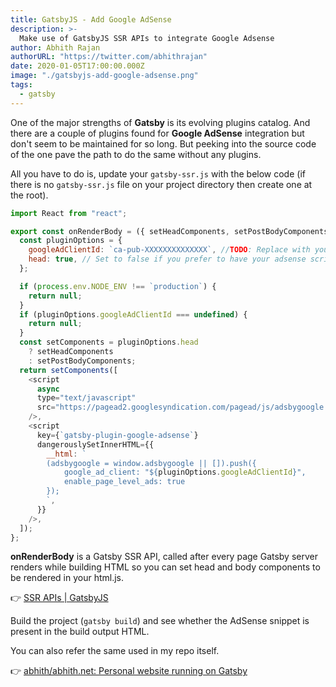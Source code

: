```yaml
---
title: GatsbyJS - Add Google AdSense
description: >-
  Make use of GatsbyJS SSR APIs to integrate Google Adsense
author: Abhith Rajan
authorURL: "https://twitter.com/abhithrajan"
date: 2020-01-05T17:00:00.000Z
image: "./gatsbyjs-add-google-adsense.png"
tags:
  - gatsby
---
```


One of the major strengths of **Gatsby** is its evolving plugins catalog.
And there are a couple of plugins found for **Google AdSense** integration but don't seem to be maintained for so long.
But peeking into the source code of the one pave the path to do the same without any plugins.

All you have to do is, update your `gatsby-ssr.js` with the below code (if there is no `gatsby-ssr.js` file on your project directory then create one at the root).

```js
import React from "react";

export const onRenderBody = ({ setHeadComponents, setPostBodyComponents }) => {
  const pluginOptions = {
    googleAdClientId: `ca-pub-XXXXXXXXXXXXXX`, //TODO: Replace with your client-Id
    head: true, // Set to false if you prefer to have your adsense script loaded at the end of body instead of head.
  };

  if (process.env.NODE_ENV !== `production`) {
    return null;
  }
  if (pluginOptions.googleAdClientId === undefined) {
    return null;
  }
  const setComponents = pluginOptions.head
    ? setHeadComponents
    : setPostBodyComponents;
  return setComponents([
    <script
      async
      type="text/javascript"
      src="https://pagead2.googlesyndication.com/pagead/js/adsbygoogle.js"
    />,
    <script
      key={`gatsby-plugin-google-adsense`}
      dangerouslySetInnerHTML={{
        __html: `
        (adsbygoogle = window.adsbygoogle || []).push({
            google_ad_client: "${pluginOptions.googleAdClientId}",
            enable_page_level_ads: true
        });
        `,
      }}
    />,
  ]);
};
```

**onRenderBody** is a Gatsby SSR API, called after every page Gatsby server renders while building HTML so you can set head and body components to be rendered in your html.js.

:point_right: [SSR APIs | GatsbyJS](https://www.gatsbyjs.org/docs/ssr-apis/#onRenderBody)

Build the project (`gatsby build`) and see whether the AdSense snippet is present in the build output HTML.

You can also refer the same used in my repo itself.

:point_right: [abhith/abhith.net: Personal website running on Gatsby](https://github.com/abhith/abhith.net/blob/master/gatsby-ssr.js)
